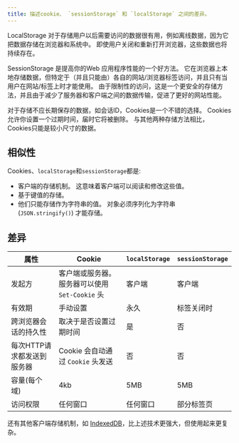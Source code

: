 ```yaml
---
title: 描述cookie、 `sessionStorage` 和 `localStorage` 之间的差异。
---
```


LocalStorage 对于存储用户以后需要访问的数据很有用，例如离线数据，因为它把数据存储在浏览器和系统中。 即使用户关闭和重新打开浏览器，这些数据也将持续存在。 

SessionStorage 是提高你的Web 应用程序性能的一个好方法。 它在浏览器上本地存储数据，但特定于（并且只能由）各自的网站/浏览器标签访问，并且只有当用户在网站/标签上时才能使用。 由于限制性的访问，这是一个更安全的存储方法，并且由于减少了服务器和客户端之间的数据传输，促进了更好的网站性能。 

对于存储不应长期保存的数据，如会话ID，Cookies是一个不错的选择。 Cookies允许你设置一个过期时间，届时它将被删除。 与其他两种存储方法相比，Cookies只能是较小尺寸的数据。

## 相似性

Cookies、`localStorage`和`sessionStorage`都是:

-   客户端的存储机制。 这意味着客户端可以阅读和修改这些值。
-   基于键值的存储。
-   他们只能存储作为字符串的值。 对象必须序列化为字符串 (`JSON.stringify()`) 才能存储。

## 差异

| 属性              | Cookie                          | `localStorage` | `sessionStorage` |
| --------------- | ------------------------------- | -------------- | ---------------- |
| 发起方             | 客户端或服务器。 服务器可以使用 `Set-Cookie` 头 | 客户端            | 客户端              |
| 有效期             | 手动设置                            | 永久             | 标签关闭时            |
| 跨浏览器会话的持久性      | 取决于是否设置过期时间                     | 是              | 否                |
| 每次HTTP请求都发送到服务器 | Cookie 会自动通过 `Cookie` 头发送       | 否              | 否                |
| 容量(每个域)         | 4kb                             | 5MB            | 5MB              |
| 访问权限            | 任何窗口                            | 任何窗口           | 部分标签页            |

还有其他客户端存储机制，如 [IndexedDB](https://developer.mozilla.org/en-US/docs/Web/ADI/IndexedDB_API)，比上述技术更强大，但使用起来更复杂。
